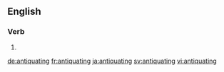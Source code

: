 ==English==

===Verb===
{{head|en|present participle}}

# {{present participle of|antiquate|lang=en}}

[[de:antiquating]]
[[fr:antiquating]]
[[ja:antiquating]]
[[sv:antiquating]]
[[vi:antiquating]]
